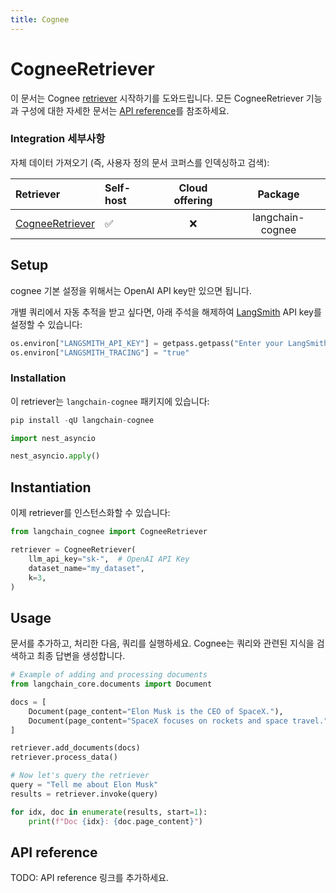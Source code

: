 ```yaml
---
title: Cognee
---
```


# CogneeRetriever

이 문서는 Cognee [retriever](/oss/langchain/retrieval) 시작하기를 도와드립니다. 모든 CogneeRetriever 기능과 구성에 대한 자세한 문서는 [API reference](https://python.langchain.com/api_reference/community/retrievers/langchain_community.retrievers.cognee.CogneeRetriever.html)를 참조하세요.

### Integration 세부사항

자체 데이터 가져오기 (즉, 사용자 정의 문서 코퍼스를 인덱싱하고 검색):

| Retriever | Self-host | Cloud offering | Package |
| :--- | :--- | :---: | :---: |
[CogneeRetriever](https://python.langchain.com/api_reference/community/retrievers/langchain_community.retrievers.cognee.CogneeRetriever.html) | ✅ | ❌ | langchain-cognee |

## Setup

cognee 기본 설정을 위해서는 OpenAI API key만 있으면 됩니다.

개별 쿼리에서 자동 추적을 받고 싶다면, 아래 주석을 해제하여 [LangSmith](https://docs.smith.langchain.com/) API key를 설정할 수 있습니다:

```python
os.environ["LANGSMITH_API_KEY"] = getpass.getpass("Enter your LangSmith API key: ")
os.environ["LANGSMITH_TRACING"] = "true"
```

### Installation

이 retriever는 `langchain-cognee` 패키지에 있습니다:

```python
pip install -qU langchain-cognee
```

```python
import nest_asyncio

nest_asyncio.apply()
```

## Instantiation

이제 retriever를 인스턴스화할 수 있습니다:

```python
from langchain_cognee import CogneeRetriever

retriever = CogneeRetriever(
    llm_api_key="sk-",  # OpenAI API Key
    dataset_name="my_dataset",
    k=3,
)
```

## Usage

문서를 추가하고, 처리한 다음, 쿼리를 실행하세요. Cognee는 쿼리와 관련된 지식을 검색하고 최종 답변을 생성합니다.

```python
# Example of adding and processing documents
from langchain_core.documents import Document

docs = [
    Document(page_content="Elon Musk is the CEO of SpaceX."),
    Document(page_content="SpaceX focuses on rockets and space travel."),
]

retriever.add_documents(docs)
retriever.process_data()

# Now let's query the retriever
query = "Tell me about Elon Musk"
results = retriever.invoke(query)

for idx, doc in enumerate(results, start=1):
    print(f"Doc {idx}: {doc.page_content}")
```

## API reference

TODO: API reference 링크를 추가하세요.